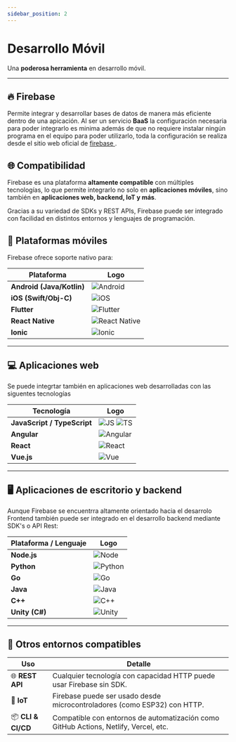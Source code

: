 ```yaml
---
sidebar_position: 2
---
```


# Desarrollo Móvil

Una **poderosa herramienta** en desarrollo móvil.

---
## 🔥 Firebase


Permite integrar y desarrollar bases de datos de manera más eficiente dentro de una apicación. Al ser un servicio **BaaS** la configuración necesaria para poder integrarlo es minima además de que no requiere instalar ningún programa en el equipo para poder utilizarlo, toda la configuración se realiza desde el sitio web oficial de [firebase ](https://firebase.google.com/?hl=es-419).

## 🌐 Compatibilidad

Firebase es una plataforma **altamente compatible** con múltiples tecnologías, lo que permite integrarlo no solo en **aplicaciones móviles**, sino también en **aplicaciones web, backend, IoT y más**.

Gracias a su variedad de SDKs y REST APIs, Firebase puede ser integrado con facilidad en distintos entornos y lenguajes de programación.


## 📱 Plataformas móviles

Firebase ofrece soporte nativo para:

| Plataforma                | Logo                                                                |
| ------------------------- | ------------------------------------------------------------------- |
| **Android (Java/Kotlin)** | ![Android](https://img.icons8.com/color/48/000000/android-os.png)   |
| **iOS (Swift/Obj-C)**     | ![iOS](https://img.icons8.com/ios-filled/50/000000/ios-logo.png)    |
| **Flutter**               | ![Flutter](https://img.icons8.com/color/48/000000/flutter.png)      |
| **React Native**          | ![React Native](https://img.icons8.com/officel/40/000000/react.png) |
| **Ionic**                | ![Ionic](https://img.icons8.com/color/48/000000/ionic.png)|

---

## 💻 Aplicaciones web

Se puede integrtar también en aplicaciones web desarrolladas con las siguentes tecnologías

| Tecnología                  | Logo                                                                                                                          |
| --------------------------- | ----------------------------------------------------------------------------------------------------------------------------- |
| **JavaScript / TypeScript** | ![JS](https://img.icons8.com/color/48/000000/javascript--v1.png) ![TS](https://img.icons8.com/color/48/000000/typescript.png) |
| **Angular**                 | ![Angular](https://img.icons8.com/color/48/000000/angularjs.png)                                                              |
| **React**                   | ![React](https://img.icons8.com/officel/40/000000/react.png)                                                                  |
| **Vue.js**                  | ![Vue](https://img.icons8.com/color/48/000000/vue-js.png)                                                                     |

---

## 🖥️ Aplicaciones de escritorio y backend
Aunque Firebase se encuentrra altamente orientado hacia el desarrolo Frontend también puede ser integrado en el desarrollo backend mediante SDK's o API Rest:

| Plataforma / Lenguaje | Logo                                                                     |
| --------------------- | ------------------------------------------------------------------------ |
| **Node.js**           | ![Node](https://img.icons8.com/color/48/000000/nodejs.png)               |
| **Python**            | ![Python](https://img.icons8.com/color/48/000000/python.png)             |
| **Go**                | ![Go](https://img.icons8.com/color/48/000000/golang.png)                 |
| **Java**              | ![Java](https://img.icons8.com/color/48/000000/java-coffee-cup-logo.png) |
| **C++**               | ![C++](https://img.icons8.com/color/48/000000/c-plus-plus-logo.png)      |
| **Unity (C#)**        | ![Unity](https://img.icons8.com/ios-filled/50/000000/unity.png)          |

---

## 🔌 Otros entornos compatibles

| Uso               | Detalle                                                                              |
| ----------------- | ------------------------------------------------------------------------------------ |
| 🌐 **REST API**    | Cualquier tecnología con capacidad HTTP puede usar Firebase sin SDK.                 |
| 🤖 **IoT**         | Firebase puede ser usado desde microcontroladores (como ESP32) con HTTP.             |
| 📦 **CLI & CI/CD** | Compatible con entornos de automatización como GitHub Actions, Netlify, Vercel, etc. |



